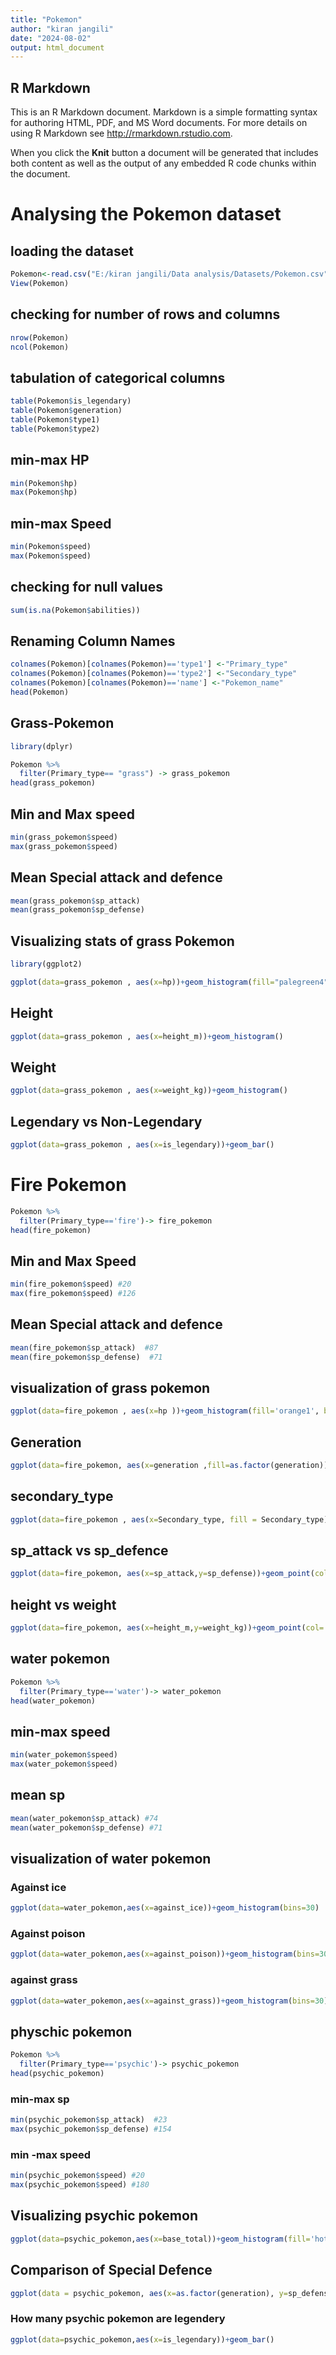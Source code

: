---
title: "Pokemon"
author: "kiran jangili"
date: "2024-08-02"
output: html_document
---

## R Markdown

This is an R Markdown document. Markdown is a simple formatting syntax for authoring HTML, PDF, and MS Word documents. For more details on using R Markdown see <http://rmarkdown.rstudio.com>.

When you click the **Knit** button a document will be generated that includes both content as well as the output of any embedded R code chunks within the document.

# Analysing the Pokemon dataset

## loading the dataset

```{r}
Pokemon<-read.csv("E:/kiran jangili/Data analysis/Datasets/Pokemon.csv")
View(Pokemon)
```

## checking for number of rows and columns

```{r}
nrow(Pokemon)
ncol(Pokemon)
```

## tabulation of categorical columns

```{r}
table(Pokemon$is_legendary)
table(Pokemon$generation)
table(Pokemon$type1)
table(Pokemon$type2)

```

## min-max HP

```{r }
min(Pokemon$hp)
max(Pokemon$hp)
```

## min-max Speed

```{r}
min(Pokemon$speed)
max(Pokemon$speed)
```

## checking for null values

```{r}
sum(is.na(Pokemon$abilities))
```

## Renaming Column Names

```{r}
colnames(Pokemon)[colnames(Pokemon)=='type1'] <-"Primary_type"
colnames(Pokemon)[colnames(Pokemon)=='type2'] <-"Secondary_type"
colnames(Pokemon)[colnames(Pokemon)=='name'] <-"Pokemon_name"
head(Pokemon)
```

## Grass-Pokemon

```{r}
library(dplyr)

Pokemon %>% 
  filter(Primary_type== "grass") -> grass_pokemon
head(grass_pokemon)

```

## Min and Max speed

```{r}
min(grass_pokemon$speed)
max(grass_pokemon$speed)
```

## Mean Special attack and defence

```{r}
mean(grass_pokemon$sp_attack) 
mean(grass_pokemon$sp_defense)
```

## Visualizing stats of grass Pokemon

```{r}
library(ggplot2)

ggplot(data=grass_pokemon , aes(x=hp))+geom_histogram(fill="palegreen4")
```

## Height

```{r}
ggplot(data=grass_pokemon , aes(x=height_m))+geom_histogram()
```

## Weight

```{r}
ggplot(data=grass_pokemon , aes(x=weight_kg))+geom_histogram()
```

## Legendary vs Non-Legendary

```{r}
ggplot(data=grass_pokemon , aes(x=is_legendary))+geom_bar()

```

# Fire Pokemon

```{r}
Pokemon %>%
  filter(Primary_type=='fire')-> fire_pokemon
head(fire_pokemon)
```

## Min and Max Speed

```{r}
min(fire_pokemon$speed) #20
max(fire_pokemon$speed) #126

```

## Mean Special attack and defence

```{r}
mean(fire_pokemon$sp_attack)  #87
mean(fire_pokemon$sp_defense)  #71
```

## visualization of grass pokemon

```{r}
ggplot(data=fire_pokemon , aes(x=hp ))+geom_histogram(fill='orange1', bins=30)
```

## Generation

```{r}
ggplot(data=fire_pokemon, aes(x=generation ,fill=as.factor(generation)))+ geom_bar()
```

## secondary_type

```{r}
ggplot(data=fire_pokemon , aes(x=Secondary_type, fill = Secondary_type))+geom_bar()
```

## sp_attack vs sp_defence

```{r}
ggplot(data=fire_pokemon, aes(x=sp_attack,y=sp_defense))+geom_point(col='coral')
```

## height vs weight

```{r}
ggplot(data=fire_pokemon, aes(x=height_m,y=weight_kg))+geom_point(col='orange1' )
```

## water pokemon

```{r}
Pokemon %>%
  filter(Primary_type=='water')-> water_pokemon
head(water_pokemon)
```

## min-max speed

```{r}
min(water_pokemon$speed)
max(water_pokemon$speed)
```

## mean sp

```{r}
mean(water_pokemon$sp_attack) #74
mean(water_pokemon$sp_defense) #71
```

## visualization of water pokemon

### Against ice

```{r}
ggplot(data=water_pokemon,aes(x=against_ice))+geom_histogram(bins=30)
```

### Against poison

```{r}
ggplot(data=water_pokemon,aes(x=against_poison))+geom_histogram(bins=30)
```

### against grass

```{r}
ggplot(data=water_pokemon,aes(x=against_grass))+geom_histogram(bins=30)
```

## physchic pokemon

```{r}
Pokemon %>%
  filter(Primary_type=='psychic')-> psychic_pokemon
head(psychic_pokemon)
```

### min-max sp

```{r}
min(psychic_pokemon$sp_attack)  #23
max(psychic_pokemon$sp_defense) #154
```

### min -max speed

```{r}
min(psychic_pokemon$speed) #20
max(psychic_pokemon$speed) #180
```

## Visualizing psychic pokemon

```{r}
ggplot(data=psychic_pokemon,aes(x=base_total))+geom_histogram(fill='hotpink' , bins=30)
```

## Comparison of Special Defence

```{r}
ggplot(data = psychic_pokemon, aes(x=as.factor(generation), y=sp_defense , fill = generation))+geom_boxplot()

```

### How many psychic pokemon are legendery

```{r}
ggplot(data=psychic_pokemon,aes(x=is_legendary))+geom_bar()
```
